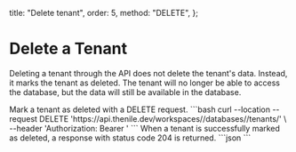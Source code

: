   title: "Delete tenant",
  order: 5,
  method: "DELETE",
};

# Delete a Tenant

Deleting a tenant through the API does not delete the tenant's data. Instead, it marks the tenant as deleted. The tenant will no longer be able to access the database, but the data will still be available in the database.

<Row>
  <Col>
    Mark a tenant as deleted with a DELETE request.
  </Col>
  <Col>
    <CodeGroups
      title={"Delete Tenant Request"}
      method={"DELETE"}
      pathname={"/workspaces/:workspaceSlug/databases/:databaseName/tenants/:tenantId"}
    >
    ```bash
    curl --location --request DELETE 'https://api.thenile.dev/workspaces/<string>/databases/<string>/tenants/<string>' \
    --header 'Authorization: Bearer <string>'
      ```
    </CodeGroups>
  </Col>
</Row>
<Row>
  <Col>
    When a tenant is successfully marked as deleted, a response with status code 204 is returned.
  </Col>
  <Col>
    <CodeGroups
      title={"Delete Tenant Response"}
      response={"204"}
      pathname={"/workspaces/:workspaceSlug/databases/:databaseName/tenants/:tenantId"}
    >
    ```json
    ```
    </CodeGroups>
  </Col>
</Row>
